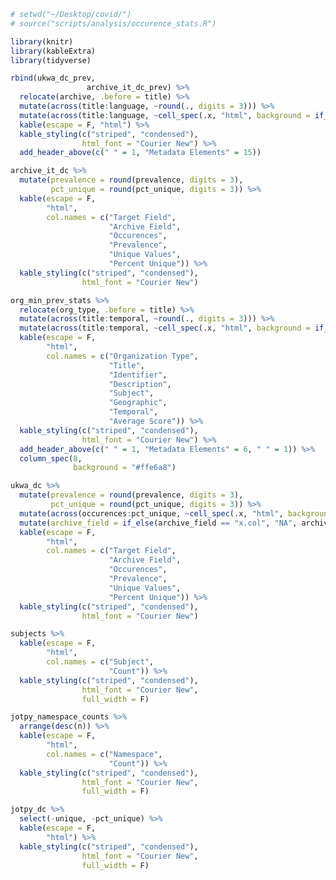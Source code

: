 ```r
# setwd("~/Desktop/covid/")
# source("scripts/analysis/occurence_stats.R")
```

```r

library(knitr)
library(kableExtra)
library(tidyverse)

rbind(ukwa_dc_prev,
                 archive_it_dc_prev) %>% 
  relocate(archive, .before = title) %>% 
  mutate(across(title:language, ~round(., digits = 3))) %>% 
  mutate(across(title:language, ~cell_spec(.x, "html", background = if_else(.x == 0, "#fff98c", "")))) %>% 
  kable(escape = F, "html") %>% 
  kable_styling(c("striped", "condensed"),
                html_font = "Courier New") %>% 
  add_header_above(c(" " = 1, "Metadata Elements" = 15)) 
```
```r
archive_it_dc %>% 
  mutate(prevalence = round(prevalence, digits = 3),
         pct_unique = round(pct_unique, digits = 3)) %>% 
  kable(escape = F, 
        "html",
        col.names = c("Target Field",
                      "Archive Field",
                      "Occurences",
                      "Prevalence",
                      "Unique Values",
                      "Percent Unique")) %>% 
  kable_styling(c("striped", "condensed"),
                html_font = "Courier New")

org_min_prev_stats %>% 
  relocate(org_type, .before = title) %>% 
  mutate(across(title:temporal, ~round(., digits = 3))) %>% 
  mutate(across(title:temporal, ~cell_spec(.x, "html", background = if_else(.x == 0, "#fff98c", " ")))) %>% 
  kable(escape = F, 
        "html",
        col.names = c("Organization Type",
                      "Title",
                      "Identifier",
                      "Description",
                      "Subject", 
                      "Geographic",
                      "Temporal",
                      "Average Score")) %>% 
  kable_styling(c("striped", "condensed"),
                html_font = "Courier New") %>% 
  add_header_above(c(" " = 1, "Metadata Elements" = 6, " " = 1)) %>% 
  column_spec(8,
              background = "#ffe6a8")
```

```r
ukwa_dc %>% 
  mutate(prevalence = round(prevalence, digits = 3),
         pct_unique = round(pct_unique, digits = 3)) %>% 
  mutate(across(occurences:pct_unique, ~cell_spec(.x, "html", background = if_else(.x == 0 | is.na(.x) == T, "#fff98c", " ")))) %>% 
  mutate(archive_field = if_else(archive_field == "x.col", "NA", archive_field)) %>% 
  kable(escape = F, 
        "html",
        col.names = c("Target Field",
                      "Archive Field",
                      "Occurences",
                      "Prevalence",
                      "Unique Values",
                      "Percent Unique")) %>% 
  kable_styling(c("striped", "condensed"),
                html_font = "Courier New")
```

```r
subjects %>% 
  kable(escape = F, 
        "html",
        col.names = c("Subject",
                      "Count")) %>% 
  kable_styling(c("striped", "condensed"),
                html_font = "Courier New",
                full_width = F)
```

```r
jotpy_namespace_counts %>% 
  arrange(desc(n)) %>% 
  kable(escape = F, 
        "html",
        col.names = c("Namespace",
                      "Count")) %>% 
  kable_styling(c("striped", "condensed"),
                html_font = "Courier New",
                full_width = F)

jotpy_dc %>% 
  select(-unique, -pct_unique) %>% 
  kable(escape = F, 
        "html") %>% 
  kable_styling(c("striped", "condensed"),
                html_font = "Courier New",
                full_width = F)

```

